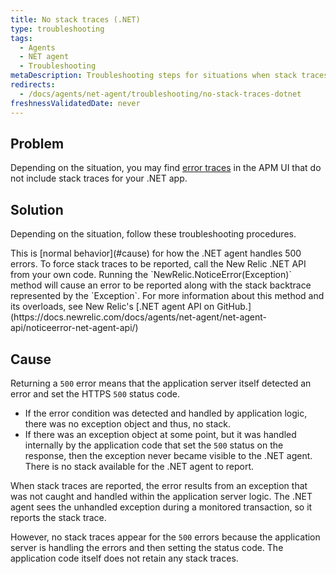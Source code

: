 ```yaml
---
title: No stack traces (.NET)
type: troubleshooting
tags:
  - Agents
  - NET agent
  - Troubleshooting
metaDescription: Troubleshooting steps for situations when stack traces are missing for error traces with your New Relic .NET app.
redirects:
  - /docs/agents/net-agent/troubleshooting/no-stack-traces-dotnet
freshnessValidatedDate: never
---
```


## Problem

Depending on the situation, you may find [error traces](/docs/apm/applications-menu/error-analytics/error-analytics-manage-error-traces) in the APM UI that do not include stack traces for your .NET app.

## Solution

Depending on the situation, follow these troubleshooting procedures.

<CollapserGroup>
  <Collapser
    id="500-errors"
    title="No stack traces for 500 errors"
  >
    This is [normal behavior](#cause) for how the .NET agent handles 500 errors. To force stack traces to be reported, call the New Relic .NET API from your own code. Running the `NewRelic.NoticeError(Exception)` method will cause an error to be reported along with the stack backtrace represented by the `Exception`. For more information about this method and its overloads, see New Relic's [.NET agent API on GitHub.](https://docs.newrelic.com/docs/agents/net-agent/net-agent-api/noticeerror-net-agent-api/)
  </Collapser>
</CollapserGroup>

## Cause

Returning a `500` error means that the application server itself detected an error and set the HTTPS `500` status code.

* If the error condition was detected and handled by application logic, there was no exception object and thus, no stack.
* If there was an exception object at some point, but it was handled internally by the application code that set the `500` status on the response, then the exception never became visible to the .NET agent. There is no stack available for the .NET agent to report.

When stack traces are reported, the error results from an exception that was not caught and handled within the application server logic. The .NET agent sees the unhandled exception during a monitored transaction, so it reports the stack trace.

However, no stack traces appear for the `500` errors because the application server is handling the errors and then setting the status code. The application code itself does not retain any stack traces.
